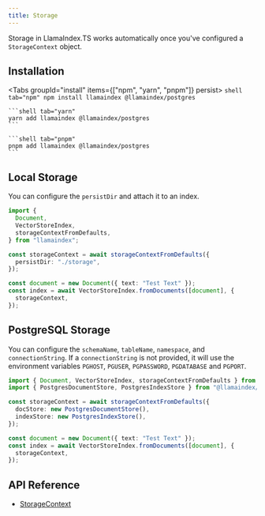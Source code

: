 ```yaml
---
title: Storage
---
```


Storage in LlamaIndex.TS works automatically once you've configured a
`StorageContext` object.

## Installation


<Tabs groupId="install" items={["npm", "yarn", "pnpm"]} persist>
	```shell tab="npm"
	npm install llamaindex @llamaindex/postgres
	```

	```shell tab="yarn"
	yarn add llamaindex @llamaindex/postgres
	```

	```shell tab="pnpm"
	pnpm add llamaindex @llamaindex/postgres
	```
</Tabs>

## Local Storage

You can configure the `persistDir` and attach it to an index.

```typescript
import {
  Document,
  VectorStoreIndex,
  storageContextFromDefaults,
} from "llamaindex";

const storageContext = await storageContextFromDefaults({
  persistDir: "./storage",
});

const document = new Document({ text: "Test Text" });
const index = await VectorStoreIndex.fromDocuments([document], {
  storageContext,
});
```

## PostgreSQL Storage

You can configure the `schemaName`, `tableName`, `namespace`, and
`connectionString`. If a `connectionString` is not
provided, it will use the environment variables `PGHOST`, `PGUSER`,
`PGPASSWORD`, `PGDATABASE` and `PGPORT`.

```typescript
import { Document, VectorStoreIndex, storageContextFromDefaults } from "llamaindex";
import { PostgresDocumentStore, PostgresIndexStore } from "@llamaindex/postgres";

const storageContext = await storageContextFromDefaults({
  docStore: new PostgresDocumentStore(),
  indexStore: new PostgresIndexStore(),
});

const document = new Document({ text: "Test Text" });
const index = await VectorStoreIndex.fromDocuments([document], {
  storageContext,
});
```

## API Reference

- [StorageContext](/docs/api/interfaces/StorageContext)
